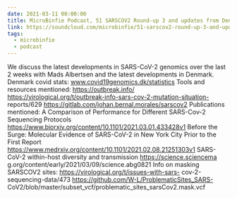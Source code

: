 ```yaml
---
date: 2021-03-11 00:00:00
title: MicroBinfie Podcast, 51 SARSCOV2 Round-up 3 and updates from Denmark
link: https://soundcloud.com/microbinfie/51-sarscov2-round-up-3-and-updates-from-denmark
tags:
  - microbinfie
  - podcast
---
```

We discuss the latest developments in SARS-CoV-2 genomics over the
last 2 weeks with Mads Albertsen and the latest developments in
Denmark.  Denmark covid stats: www.covid19genomics.dk/statistics
Tools and resources mentioned:   https://outbreak.info/
https://virological.org/t/outbreak-info-sars-cov-2-mutation-situation-
reports/629 https://gitlab.com/johan.bernal.morales/sarscov2
Publications mentioned: A Comparison of Performance for Different
SARS-Cov-2 Sequencing Protocols
https://www.biorxiv.org/content/10.1101/2021.03.01.433428v1  Before
the Surge: Molecular Evidence of SARS-CoV-2 in New York City Prior to
the First Report
https://www.medrxiv.org/content/10.1101/2021.02.08.21251303v1  SARS-
CoV-2 within-host diversity and transmission https://science.sciencema
g.org/content/early/2021/03/09/science.abg0821  Info on masking
SARSCOV2 sites:  https://virological.org/t/issues-with-sars-
cov-2-sequencing-data/473
https://github.com/W-L/ProblematicSites_SARS-
CoV2/blob/master/subset_vcf/problematic_sites_sarsCov2.mask.vcf

